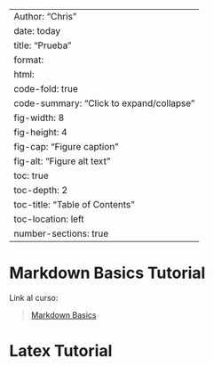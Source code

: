 ----
Author: "Chris"
date: today
title: "Prueba"
format: 
  html:
    code-fold: true
    code-summary: "Click to expand/collapse"
    fig-width: 8
    fig-height: 4
    fig-cap: "Figure caption"
    fig-alt: "Figure alt text"
    toc: true
    toc-depth: 2
    toc-title: "Table of Contents"
    toc-location: left
    number-sections: true
---

# Markdown Basics Tutorial

Link al curso:

> [Markdown Basics](https://www.markdownguide.org/basic-syntax/)

# Latex Tutorial

